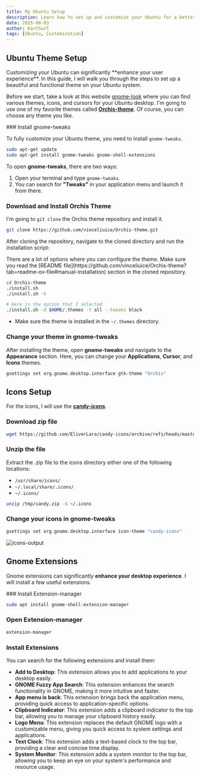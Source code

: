 ```yaml
---
title: My Ubuntu Setup
description: Learn how to set up and customize your Ubuntu for a better user experience.
date: 2025-08-03
author: KarChunT
tags: [Ubuntu, Customization]
---
```


## Ubuntu Theme Setup

<Callout>
  Customizing your Ubuntu can significantly **enhance your user experience**. In this guide, I will walk you through the steps to set up a beautiful and functional theme on your Ubuntu system.
</Callout>

Before we start, take a look at this website [gnome-look](https://www.gnome-look.org/browse/) where you can find various themes, icons, and cursors for your Ubuntu desktop. I'm going to use one of my favorite themes called **[Orchis-theme](https://github.com/vinceliuice/Orchis-theme)**. Of course, you can choose any theme you like.

<Steps>
### Install gnome-tweaks

To fully customize your Ubuntu theme, you need to install `gnome-tweaks`.

```bash
sudo apt-get update
sudo apt-get install gnome-tweaks gnome-shell-extensions
```

To open **gnome-tweaks**, there are two ways:
1. Open your terminal and type `gnome-tweaks`.
2. You can search for **"Tweaks"** in your application menu and launch it from there.

### Download and Install Orchis Theme

I'm going to `git clone` the Orchis theme repository and install it.

```bash
git clone https://github.com/vinceliuice/Orchis-theme.git
```

After cloning the repository, navigate to the cloned directory and run the installation script:

<Callout title="Note">
  There are a lot of options where you can configure the theme. Make sure you read the [README file](https://github.com/vinceliuice/Orchis-theme?tab=readme-ov-file#manual-installation) section in the cloned repository.
</Callout>

```bash
cd Orchis-theme
./install.sh
./install.sh -h

# Here is the option that I selected
./install.sh -d $HOME/.themes -t all --tweaks black
```
- Make sure the theme is installed in the `~/.themes` directory.

### Change your theme in gnome-tweaks

After installing the theme, open **gnome-tweaks** and navigate to the **Appearance** section. Here, you can change your **Applications**, **Cursor**, and **Icons** themes.

```bash
gsettings set org.gnome.desktop.interface gtk-theme "Orchis"
```

</Steps>

## Icons Setup

For the icons, I will use the **[candy-icons](https://github.com/EliverLara/candy-icons)**.

<Steps>

### Download zip file

```bash
wget https://github.com/EliverLara/candy-icons/archive/refs/heads/master.zip -O /tmp/candy.zip
```

### Unzip the file

Extract the .zip file to the icons directory either one of the following locations:
- `/usr/share/icons/` 
- `~/.local/share/.icons/`
- `~/.icons/`

```bash
unzip /tmp/candy.zip -d ~/.icons
```

### Change your icons in gnome-tweaks

```bash
gsettings set org.gnome.desktop.interface icon-theme "candy-icons"
```

![icons-output](/blog/my-ubuntu-setup/icons-output.png)
</Steps>

## Gnome Extensions

Gnome extensions can significantly **enhance your desktop experience**. I will install a few useful extensions.

<Steps>
### Install Extension-manager

```bash
sudo apt install gnome-shell-extension-manager
```

### Open Extension-manager

```bash
extension-manager
```

### Install Extensions

You can search for the following extensions and install them:
- **Add to Desktop**: This extension allows you to add applications to your desktop easily.
- **GNOME Fuzzy App Search**: This extension enhances the search functionality in GNOME, making it more intuitive and faster.
- **App menu is back**: This extension brings back the application menu, providing quick access to application-specific options.
- **Clipboard Indicator**: This extension adds a clipboard indicator to the top bar, allowing you to manage your clipboard history easily.
- **Logo Menu**: This extension replaces the default GNOME logo with a customizable menu, giving you quick access to system settings and applications.
- **Text Clock**: This extension adds a text-based clock to the top bar, providing a clear and concise time display.
- **System Monitor**: This extension adds a system monitor to the top bar, allowing you to keep an eye on your system's performance and resource usage.

</Steps>
<Comments />
